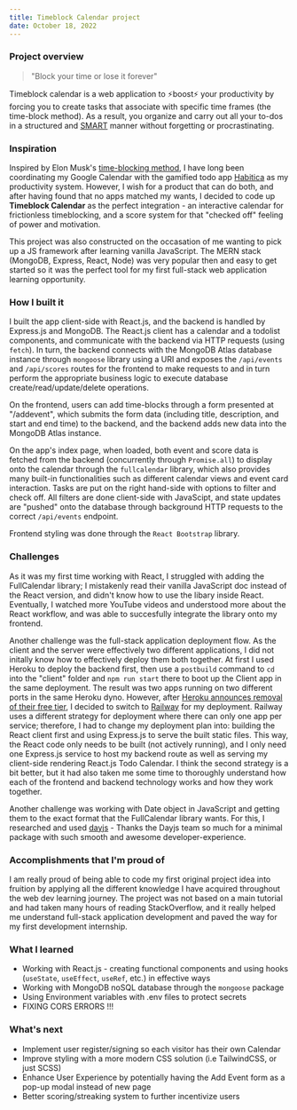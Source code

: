 ```yaml
---
title: Timeblock Calendar project
date: October 18, 2022
---
```


### Project overview

> "Block your time or lose it forever"

Timeblock calendar is a web application to ⚡boost⚡ your productivity by forcing you to create tasks that associate with specific time frames (the time-block method). As a result, you organize and carry out all your to-dos in a structured and [SMART](https://www.atlassian.com/blog/productivity/how-to-write-smart-goals) manner without forgetting or procrastinating.

### Inspiration

Inspired by Elon Musk's [time-blocking method](https://todoist.com/productivity-methods/time-blocking), I have long been coordinating my Google Calendar with the gamified todo app [Habitica](https://habitica.com) as my productivity system. However, I wish for a product that can do both, and after having found that no apps matched my wants, I decided to code up **Timeblock Calendar** as the perfect integration - an interactive calendar for frictionless timeblocking, and a score system for that "checked off" feeling of power and motivation.

This project was also constructed on the occasation of me wanting to pick up a JS framework after learning vanilla JavaScript. The MERN stack (MongoDB, Express, React, Node) was very popular then and easy to get started so it was the perfect tool for my first full-stack web application learning opportunity.

### How I built it

I built the app client-side with React.js, and the backend is handled by Express.js and MongoDB. The React.js client has a calendar and a todolist components, and communicate with the backend via HTTP requests (using `fetch`). In turn, the backend connects with the MongoDB Atlas database instance through `mongoose` library using a URI and exposes the `/api/events` and `/api/scores` routes for the frontend to make requests to and in turn perform the appropriate business logic to execute database create/read/update/delete operations.

On the frontend, users can add time-blocks through a form presented at "/addevent", which submits the form data (including title, description, and start and end time) to the backend, and the backend adds new data into the MongoDB Atlas instance.

On the app's index page, when loaded, both event and score data is fetched from the backend (concurrently through `Promise.all`) to display onto the calendar through the `fullcalendar` library, which also provides many built-in functionalities such as different calendar views and event card interaction. Tasks are put on the right hand-side with options to filter and check off. All filters are done client-side with JavaScipt, and state updates are "pushed" onto the database through background HTTP requests to the correct `/api/events` endpoint.

Frontend styling was done through the `React Bootstrap` library.

### Challenges

As it was my first time working with React, I struggled with adding the FullCalendar library; I mistakenly read their vanilla JavaScript doc instead of the React version, and didn't know how to use the libary inside React. Eventually, I watched more YouTube videos and understood more about the React workflow, and was able to succesfully integrate the library onto my frontend.

Another challenge was the full-stack application deployment flow. As the client and the server were effectively two different applications, I did not initally know how to effectively deploy them both together. At first I used Heroku to deploy the backend first, then use a `postbuild` command to `cd` into the "client" folder and `npm run start` there to boot up the Client app in the same deployment. The result was two apps running on two different ports in the same Heroku dyno. However, after [Heroku announces removal of their free tier](https://techcrunch.com/2022/08/25/heroku-announces-plans-to-eliminate-free-plans-blaming-fraud-and-abuse/), I decided to switch to [Railway](https://railway.app) for my deployment. Railway uses a different strategy for deployment where there can only one app per service; therefore, I had to change my deployment plan into: building the React client first and using Express.js to serve the built static files. This way, the React code only needs to be built (not actively running), and I only need one Express.js service to host my backend route as well as serving my client-side rendering React.js Todo Calendar. I think the second strategy is a bit better, but it had also taken me some time to thoroughly understand how each of the frontend and backend technology works and how they work together.

Another challenge was working with Date object in JavaScript and getting them to the exact format that the FullCalendar library wants. For this, I researched and used [dayjs](https://day.js.org/) - Thanks the Dayjs team so much for a minimal package with such smooth and awesome developer-experience.

### Accomplishments that I'm proud of

I am really proud of being able to code my first original project idea into fruition by applying all the different knowledge I have acquired throughout the web dev learning journey. The project was not based on a main tutorial and had taken many hours of reading StackOverflow, and it really helped me understand full-stack application development and paved the way for my first development internship.

### What I learned

- Working with React.js - creating functional components and using hooks (`useState`, `useEffect`, `useRef`, etc.) in effective ways
- Working with MongoDB noSQL database through the `mongoose` package
- Using Environment variables with .env files to protect secrets
- FIXING CORS ERRORS !!!

### What's next

- Implement user register/signing so each visitor has their own Calendar
- Improve styling with a more modern CSS solution (i.e TailwindCSS, or just SCSS)
- Enhance User Experience by potentially having the Add Event form as a pop-up modal instead of new page
- Better scoring/streaking system to further incentivize users
